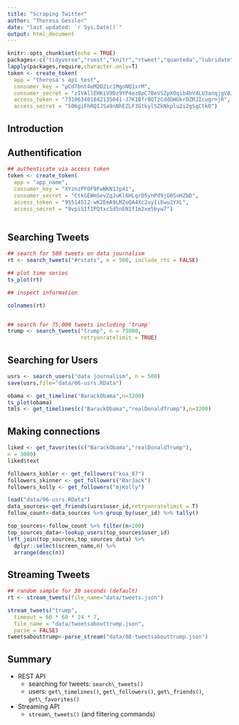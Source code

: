 ```yaml
---
title: "Scraping Twitter"
author: "Theresa Gessler"
date: "last updated: `r Sys.Date()`"
output: html_document
---
```


```r
knitr::opts_chunk$set(echo = TRUE)
packages<-c("tidyverse","rvest","knitr","rtweet","quanteda","lubridate")
lapply(packages,require,character.only=T)
token <- create_token(
  app = "theresa's api test",
  consumer_key = "pCd7bnt4eM2D2ic1MgoNQ1xrM",
  consumer_secret = "zIVAllEHKiV9Dz9YP4ezBpC7BeVSZpXOqib4bV4LU3anqjgV8J",
  access_token = "731063401842135041-J7K1Bfr8OTzCddGHGkrDZRJIcugrnjR",
  access_secret = "506giFhRQIJSa9nNhEZLF3GtkylSZkNkplu2i2gSgCtkO")
```

## Introduction



## Authentification

```r
## authenticate via access token
token <- create_token(
  app = "app_name",
  consumer_key = "XYznzPFOF9FwWKN1Jp41",
  consumer_secret = "CtkGEWmSevZqJuKl6HLqrD5ynPd9jG0SoHZbD",
  access_token = "95514512-wK2EmA9LMZoQA4Xc2uyIiEwu2YXL",
  access_secret = "9vpiS1fIPQtxc5d5nEN1f1m2xe5byw7")
```


```r

```

## Searching Tweets

```r
## search for 500 tweets on data journalism
rt <- search_tweets("#rstats", n = 500, include_rts = FALSE)

## plot time series
ts_plot(rt)

## inspect information

colnames(rt)


## search for 75,000 tweets including 'trump'
trump <- search_tweets("trump", n = 75000, 
                       retryonratelimit = TRUE)
```

## Searching for Users

```r
usrs <- search_users("data journalism", n = 500)
save(usrs,file="data/06-usrs.RData")
```

```r
obama <- get_timeline("BarackObama",n=3200)
ts_plot(obama)
tmls <- get_timelines(c("BarackObama","realDonaldTrump"),n=3200)

```

## Making connections

```r
liked <- get_favorites(c("BarackObama","realDonaldTrump"), 
n = 3000)
liked$text
```

```r
followers_kohler <- get_followers("koa_87")
followers_skinner <- get_followers("BarJack")
followers_kolly <- get_followers("mjKolly")
```

```r
load("data/06-usrs.RData")
data_sources<-get_friends(usrs$user_id,retryonratelimit = T)
follow_count<-data_sources %>% group_by(user_id) %>% tally()

top_sources<-follow_count %>% filter(n>100)
top_sources_data<-lookup_users(top_sources$user_id)
left_join(top_sources,top_sources_data) %>% 
  dplyr::select(screen_name,n) %>% 
  arrange(desc(n))
```

## Streaming Tweets

```r
## random sample for 30 seconds (default)
rt <- stream_tweets(file_name="data/tweets.json")
```

```r
stream_tweets("trump",
  timeout = 60 * 60 * 24 * 7,
  file_name = "data/tweetsabouttrump.json",
  parse = FALSE)
tweetsabouttrump<-parse_stream("data/08-tweetsabouttrump.json")
```


## Summary

- REST API
    - searching for tweets: `search\_tweets()`
    - users: `get\_timelines()`, `get\_followers()`, `get\_friends()`, `get\_favorites()` 
- Streaming API
    - `stream\_tweets()` (and filtering commands)
